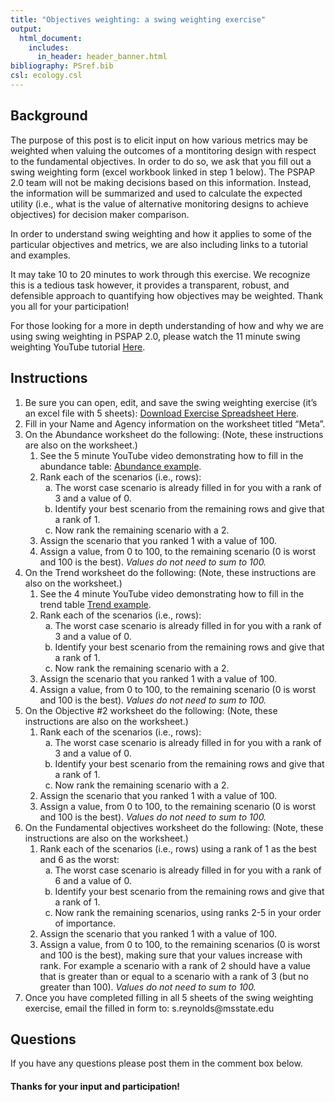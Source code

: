 ```yaml
---
title: "Objectives weighting: a swing weighting exercise"
output: 
  html_document:
    includes:
      in_header: header_banner.html 
bibliography: PSref.bib
csl: ecology.csl  
---
```

  
<!--
rmarkdown::render_site("2018-02-11-swing-weighting.Rmd")# build website
-->


## Background

The purpose of this post is to elicit input on how various metrics may 
be weighted when valuing the outcomes of a montitoring design with 
respect to the fundamental objectives. In order to do so, we ask that 
you fill out a swing weighting form (excel workbook linked in step 1 
below). The PSPAP 2.0 team will not be making decisions based on this 
information. Instead, the information will be summarized and used to 
calculate the expected utility (i.e., what is the value of alternative 
monitoring designs to achieve objectives) for decision maker comparison. 

In order to understand swing weighting and how it applies to some of the 
particular objectives and metrics, we are also including links to a 
tutorial and examples.

It may take 10 to 20 minutes to work through this exercise. We recognize 
this is a tedious task however, it provides a transparent, robust, and defensible
approach to quantifying how objectives may be weighted. Thank you all for your participation!
 
For those looking for a more in depth understanding of how and why we 
are using swing weighting in PSPAP 2.0, please watch the 11 minute 
swing weighting YouTube tutorial [Here](https://www.youtube.com/watch?v=HkXh0ue_Zjw). 

## Instructions
1. Be sure you can open, edit, and save the swing weighting exercise (it's an excel file with 5 sheets): [Download Exercise Spreadsheet Here](swing-weighting-exercise.xlsx). 
2. Fill in your Name and Agency information on the worksheet titled "Meta".
3. On the Abundance worksheet do the following:  (Note, these instructions are also on the worksheet.)
    1. See the 5 minute YouTube video demonstrating how to fill in the abundance table:  [Abundance example](https://www.youtube.com/watch?v=UKX0Uw7Ta0A).
    2. Rank each of the scenarios (i.e., rows): 
        a. The worst case scenario is already filled in for you with a rank of 3 and a value of 0.
        b. Identify your best scenario from the remaining rows and give that a rank of 1. 
        c. Now rank the remaining scenario with a 2. 
    3. Assign the scenario that you ranked 1 with a value of 100. 
    4. Assign a value, from 0 to 100, to the remaining scenario (0 is worst and 100 is the best). *Values do not need to sum to 100.*
4. On the Trend worksheet do the following:   (Note, these instructions are also on the worksheet.)
    1. See the 4 minute YouTube video demonstrating how to fill in the trend table [Trend example](https://www.youtube.com/watch?v=LPbdE_dK1vk).
    2. Rank each of the scenarios (i.e., rows): 
        a. The worst case scenario is already filled in for you with a rank of 3 and a value of 0.
        b. Identify your best scenario from the remaining rows and give that a rank of 1. 
        c. Now rank the remaining scenario with a 2.
    3. Assign the scenario that you ranked 1 with a value of 100. 
    4. Assign a value, from 0 to 100, to the remaining scenario (0 is worst and 100 is the best). *Values do not need to sum to 100.*
5. On the Objective #2 worksheet do the following:   (Note, these instructions are also on the worksheet.)
    1. Rank each of the scenarios (i.e., rows): 
        a. The worst case scenario is already filled in for you with a rank of 3 and a value of 0.
        b. Identify your best scenario from the remaining rows and give that a rank of 1. 
        c. Now rank the remaining scenario with a 2.
    2. Assign the scenario that you ranked 1 with a value of 100. 
    3. Assign a value, from 0 to 100, to the remaining scenario (0 is worst and 100 is the best). *Values do not need to sum to 100.* 
6. On the Fundamental objectives worksheet do the following:   (Note, these instructions are also on the worksheet.)
    1. Rank each of the scenarios (i.e., rows) using a rank of 1 as the best and 6 as the worst: 
        a. The worst case scenario is already filled in for you with a rank of 6 and a value of 0.
        b. Identify your best scenario from the remaining rows and give that a rank of 1. 
        c. Now rank the remaining scenarios, using ranks 2-5 in your order of importance. 
    2. Assign the scenario that you ranked 1 with a value of 100. 
    3. Assign a value, from 0 to 100, to the remaining scenarios (0 is worst and 100 is the best),
    making sure that your values increase with rank. For example a scenario with a rank of 2 should
    have a value that is greater than or equal to a scenario with a rank of 3 (but no greater than 100). *Values do not need to sum to 100.*   
3. Once you have completed filling in all 5 sheets of the swing weighting exercise, email the filled in form to: s.reynolds@msstate.edu 



## Questions
If you have any questions please post them in the comment box below. 


#### Thanks for your input and participation!

<!--
## Videos
### Swing Weighting
<iframe width="560" height="315" src="https://www.youtube.com/watch?v=57XeTdCEH7E" frameborder="0" allowfullscreen></iframe>

### Abundance
<iframe width="560" height="315" src="https://www.youtube.com/watch?v=UKX0Uw7Ta0A" frameborder="0" allowfullscreen></iframe>

### Trend
<iframe width="560" height="315" src="https://www.youtube.com/watch?v=LPbdE_dK1vk" frameborder="0" allowfullscreen></iframe>
-->

  
